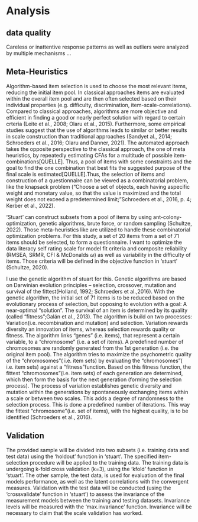 # Analysis

## data quality 
Careless or inattentive response patterns as well as outliers were analyzed by multiple mechanisms ... 

## Meta-Heuristics
Algorithm-based item selection is used to choose the most relevant items, reducing the initial item pool. In classical approaches items are evaluated within the overall item pool and are then often selected based on their individual properties (e.g. difficulty, discrimination, item-scale-correlations).
Compared to classical approaches, algorithms are more objective and efficient in finding a good or nearly perfect solution with regard to certain crteria (Leite et al., 2008; Olaru et al., 2015). Furthermore, some empirical studies suggest that the use of algorithms leads to similar or better results in scale construction than traditional approaches (Sandyet al., 2014; Schroeders et al., 2016; Olaru and Danner, 2021). The automated approach takes the opposite perspective to the classical approach, the one of meta heuristics, by repeatedly estimating CFAs for a multitude of possible item-combinations[QUELLE]. Thus, a pool of items with some constraints and the goal to find the one combination that best fits the suggested purpose of the final scale is estimated[QUELLE].Thus, the selection of items and construction of a questionnaire can be viewed as a combinatorial problem, like the knapsack problem (“Choose a set of objects, each having aspecific weight and monetary value, so that the value is maximized and the total weight does not exceed a predetermined limit;”Schroeders et al., 2016, p. 4; Kerber et al., 2022).

'Stuart' can construct subsets from a pool of items by using ant-colony- optimization, genetic algorithms, brute force, or random sampling (Schultze, 2022). Those meta-heuristics like are utilized to handle these combinatorial optimization problems. 
For this study, a set of 20 items from a set of 71 items should be selected, to form a questionnaire. I want to optimize the data literacy self rating scale for model fit criteria and composite reliability (RMSEA, SRMR, CFI & McDonalds $\omega$) as well as variability in the difficulty of items. Those criteria will be defined in the objective function in ‘stuart’ (Schultze, 2020). 

I use the genetic algorithm of stuart for this. Genetic algorithms are based on Darwinian evolution principles – selection, crossover, mutation and survival of the fittest(Holland, 1992; Schroeders et al.,2016). With the genetic algorithm, the initial set of 71 items is to be reduced based on the evolutionary process of selection, but opposing to evolution with a goal: A near-optimal "solution". The survival of an item is determined by its quality (called “fitness”;Galán et al., 2013). The algorithm is build on two processes: Variation(i.e. recombination and mutation) and selection. Variation rewards diversity an innovation of items, whereas selection rewards quality or fitness. The algorithm links "genes" (i.e. items), that represent a certain variable, to a "chromosome" (i.e. a set of items). A predefined number of chromosomes are randomly generated from the 1st generation (i.e. the original item pool). The algorithm tries to maximize the psychometric quality of the "chromosomes"( i.e. item sets) by evaluating the "chromosomes"( i.e. item sets) against a “fitness”function. Based on this fitness function, the fittest "chromosomes"(i.e. item sets) of each generation are determined, which then form the basis for the next generation (forming the selection process). The process of variation establishes genetic diversity and mutation within the generations by spontaneously exchanging items within a scale or between two scales. This adds a degree of randomness to the selection process. This is done a predefined number of iterations. This way the fittest "chromosome"(i.e. set of items), with the highest quality, is to be identified (Schroeders et al., 2016). 

## Validation
The provided sample will be divided into two subsets (i.e. training data and test data) using the ‘holdout' function in ‘stuart’. The specified item-selection procedure will be applied to the training data. The training data is undergoing k-fold cross validation (k=3), using the ‘kfold’ function in ‘stuart’. The other sample, the test data, is used for evaluation of the final models performance, as well as the latent correlations with the convergent measures.
Validation with the test data will be conducted (using the ‘crossvalidate’ function in ‘stuart’) to assess the invariance of the measurement models between the training and testing datasets. Invariance levels will be measured with  the ‘max.invariance' function. Invariance will be necessary to claim that the scale validation has worked.  
